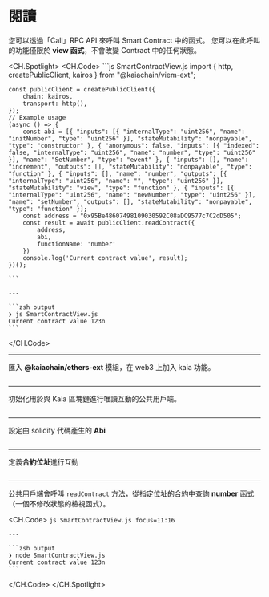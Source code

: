 # 閱讀

您可以透過「Call」RPC API 來呼叫 Smart Contract 中的函式。 您可以在此呼叫的功能僅限於 **view 函式**，不會改變 Contract 中的任何狀態。

<CH.Spotlight>
  <CH.Code>
    ```js SmartContractView.js
    import { http, createPublicClient, kairos } from "@kaiachain/viem-ext";

    const publicClient = createPublicClient({
        chain: kairos,
        transport: http(),
    });
    // Example usage
    (async () => {
        const abi = [{ "inputs": [{ "internalType": "uint256", "name": "initNumber", "type": "uint256" }], "stateMutability": "nonpayable", "type": "constructor" }, { "anonymous": false, "inputs": [{ "indexed": false, "internalType": "uint256", "name": "number", "type": "uint256" }], "name": "SetNumber", "type": "event" }, { "inputs": [], "name": "increment", "outputs": [], "stateMutability": "nonpayable", "type": "function" }, { "inputs": [], "name": "number", "outputs": [{ "internalType": "uint256", "name": "", "type": "uint256" }], "stateMutability": "view", "type": "function" }, { "inputs": [{ "internalType": "uint256", "name": "newNumber", "type": "uint256" }], "name": "setNumber", "outputs": [], "stateMutability": "nonpayable", "type": "function" }];
        const address = "0x95Be48607498109030592C08aDC9577c7C2dD505";
        const result = await publicClient.readContract({
            address,
            abi,
            functionName: 'number'
        })
        console.log('Current contract value', result);
    })();

    ```

    ---

    ```zsh output
    ❯ js SmartContractView.js
    Current contract value 123n
    ```
  </CH.Code>

  ---

  匯入 **@kaiachain/ethers-ext** 模組，在 web3 上加入 kaia 功能。

  ```js SmartContractView.js focus=1
  ```

  ---

  初始化用於與 Kaia 區塊鏈進行唯讀互動的公共用戶端。

  ```js SmartContractView.js focus=3:6
  ```

  ---

  設定由 solidity 代碼產生的 **Abi**

  ```js SmartContractView.js focus=9
  ```

  ---

  定義**合約位址**進行互動

  ```js SmartContractView.js focus=10
  ```

  ---

  公共用戶端會呼叫 `readContract` 方法，從指定位址的合約中查詢 **number** 函式（一個不修改狀態的檢視函式）。

  <CH.Code>
    ```js SmartContractView.js focus=11:16
    ```

    ---

    ```zsh output
    ❯ node SmartContractView.js
    Current contract value 123n
    ```
  </CH.Code>
</CH.Spotlight>
